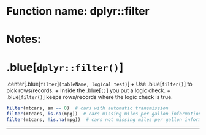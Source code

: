 # Function name: dplyr::filter
# Notes:
# .blue[`dplyr::filter()`]
.center[.blue[`filter`]`(tableName, logical test)`]
+ Use .blue[`filter()`] to pick rows/records.
+ Inside the .blue[`()`] you put a logic check. 
+ .blue[`filter()`] keeps rows/records where the logic check is true.  
```r
filter(mtcars, am == 0)  # cars with automatic transmission
filter(mtcars, is.na(mpg))  # cars missing miles per gallon information
filter(mtcars, !is.na(mpg))  # cars not missing miles per gallon information
```
---